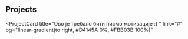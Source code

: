 ## Projects

<ProjectCard
  title="Ово је требало бити писмо мотивације :) "
  link="#"
  bg="linear-gradient(to right, #D4145A 0%, #FBB03B 100%)"
>

</ProjectCard>


